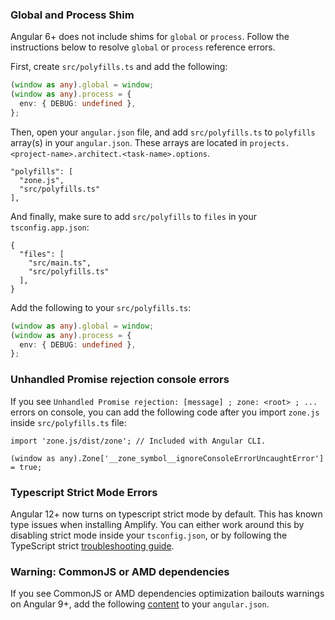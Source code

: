 
### Global and Process Shim

Angular 6+ does not include shims for `global` or `process`. Follow the instructions below to resolve `global` or `process` reference errors.

<Tabs>
<TabItem title="Angular 15+">

First, create `src/polyfills.ts` and add the following:

```ts
(window as any).global = window;
(window as any).process = {
  env: { DEBUG: undefined },
};
```

Then, open your `angular.json` file, and add `src/polyfills.ts` to `polyfills` array(s) in your `angular.json`. These  arrays are located in `projects.<project-name>.architect.<task-name>.options`.

```json{3}
"polyfills": [
  "zone.js",
  "src/polyfills.ts"
],
```

And finally, make sure to add `src/polyfills` to `files` in your `tsconfig.app.json`:

```json{4}
{
  "files": [
    "src/main.ts",
    "src/polyfills.ts"
  ],
}
```

  </TabItem>

  <TabItem title="Angular 7-14">

Add the following to your `src/polyfills.ts`:

```ts
(window as any).global = window;
(window as any).process = {
  env: { DEBUG: undefined },
};
```

  </TabItem>
</Tabs>


### Unhandled Promise rejection console errors

If you see `Unhandled Promise rejection: [message] ; zone: <root> ; ...` errors on console, you can add the following code after you import `zone.js` inside `src/polyfills.ts` file:

```ts{3}
import 'zone.js/dist/zone'; // Included with Angular CLI.

(window as any).Zone['__zone_symbol__ignoreConsoleErrorUncaughtError'] = true;
```

### Typescript Strict Mode Errors

Angular 12+ now turns on typescript strict mode by default. This has known type issues when installing Amplify. You can either work around this by disabling strict mode inside your `tsconfig.json`, or by following the TypeScript strict [troubleshooting guide](https://docs.amplify.aws/lib/troubleshooting/strict-mode/q/platform/js/).

### Warning: CommonJS or AMD dependencies

If you see CommonJS or AMD dependencies optimization bailouts warnings on Angular 9+, add the following [content](https://gist.github.com/wlee221/6d98d96740bea6f53327b4db4a432616) to your `angular.json`.

